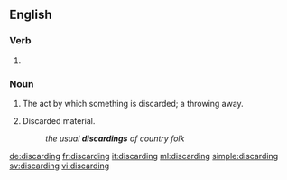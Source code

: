 ==English==

===Verb===
{{head|en}}

# {{present participle of|discard}}

===Noun===
{{en-noun}}

# The act by which something is discarded; a throwing away.
# {{cx|in the plural|lang=en}} Discarded material.
#: ''the usual '''discardings''' of country folk''

[[de:discarding]]
[[fr:discarding]]
[[it:discarding]]
[[ml:discarding]]
[[simple:discarding]]
[[sv:discarding]]
[[vi:discarding]]